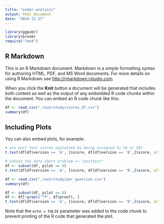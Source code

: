 ```yaml
---
title: "ender-analysis"
output: html_document
date: "2024-12-17"
---
```


```r
library(ggpubr)
library(broom)
require("lme4")
```

## R Markdown

This is an R Markdown document. Markdown is a simple formatting syntax for authoring HTML, PDF, and MS Word documents. For more details on using R Markdown see <http://rmarkdown.rstudio.com>.

When you click the **Knit** button a document will be generated that includes both content as well as the output of any embedded R code chunks within the document. You can embed an R code chunk like this:

```r
df <- read.csv("./out/study/scores_df.csv")
summary(df)
```

## Including Plots

You can also embed plots, for example:

```r
# are post test scores explained by being assigned to SA or SB?
t.test(df[df$version == 'A', ]$score, df[df$version == 'B',]$score, alternative = "two.sided", var.equal = FALSE)
```
```r
# Subset the data where problem == "posttest"
df <- subset(df, pilot == 0)
t.test(df[df$version == 'A', ]$score, df[df$version == 'B',]$score, alternative = "two.sided", var.equal = FALSE)
```
```r
df <- read.csv("./out/study/per_question.csv")
summary(df)
```


```r
df <- subset(df, pilot == 0)
df <- df[!grepl("^P", df$proof), ]
t.test(df[df$version == 'A', ]$score, df[df$version == 'B',]$score, alternative = "two.sided", var.equal = FALSE)
```

Note that the `echo = FALSE` parameter was added to the code chunk to prevent printing of the R code that generated the plot.
